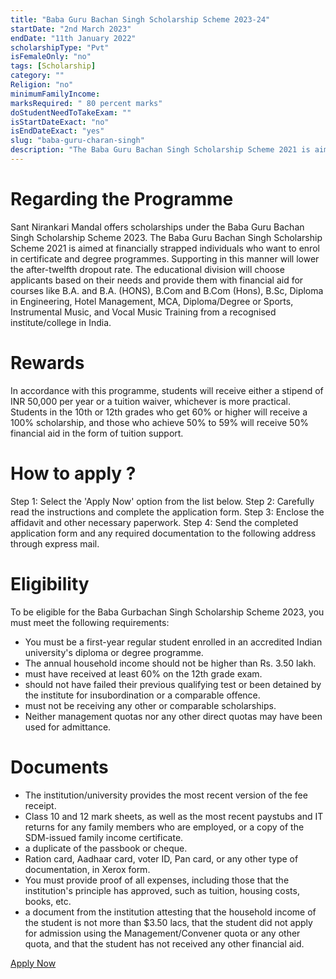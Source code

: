 ```yaml
---
title: "Baba Guru Bachan Singh Scholarship Scheme 2023-24"
startDate: "2nd March 2023"
endDate: "11th January 2022"
scholarshipType: "Pvt"
isFemaleOnly: "no"
tags: [Scholarship]
category: ""
Religion: "no"
minimumFamilyIncome:
marksRequired: " 80 percent marks"
doStudentNeedToTakeExam: ""
isStartDateExact: "no"
isEndDateExact: "yes"
slug: "baba-guru-charan-singh"
description: "The Baba Guru Bachan Singh Scholarship Scheme 2021 is aimed at financially strapped individuals who want to enrol in certificate and degree programmes."
---
```


# Regarding the Programme

Sant Nirankari Mandal offers scholarships under the Baba Guru Bachan Singh Scholarship Scheme 2023.
The Baba Guru Bachan Singh Scholarship Scheme 2021 is aimed at financially strapped individuals who want to enrol in certificate and degree programmes.
Supporting in this manner will lower the after-twelfth dropout rate.
The educational division will choose applicants based on their needs and provide them with financial aid for courses like B.A. and B.A. (HONS), B.Com and B.Com (Hons), B.Sc, Diploma in Engineering, Hotel Management, MCA, Diploma/Degree or Sports, Instrumental Music, and Vocal Music Training from a recognised institute/college in India.

# Rewards

In accordance with this programme, students will receive either a stipend of INR 50,000 per year or a tuition waiver, whichever is more practical. Students in the 10th or 12th grades who get 60% or higher will receive a 100% scholarship, and those who achieve 50% to 59% will receive 50% financial aid in the form of tuition support.

# How to apply ?

Step 1: Select the 'Apply Now' option from the list below.
Step 2: Carefully read the instructions and complete the application form.
Step 3: Enclose the affidavit and other necessary paperwork.
Step 4: Send the completed application form and any required documentation to the following address through express mail.

# Eligibility

To be eligible for the Baba Gurbachan Singh Scholarship Scheme 2023, you must meet the following requirements:

- You must be a first-year regular student enrolled in an accredited Indian university's diploma or degree programme.
- The annual household income should not be higher than Rs. 3.50 lakh.
- must have received at least 60% on the 12th grade exam.
- should not have failed their previous qualifying test or been detained by the institute for insubordination or a comparable offence.
- must not be receiving any other or comparable scholarships.
- Neither management quotas nor any other direct quotas may have been used for admittance.

# Documents

- The institution/university provides the most recent version of the fee receipt.
- Class 10 and 12 mark sheets, as well as the most recent paystubs and IT returns for any family members who are employed, or a copy of the SDM-issued family income certificate.
- a duplicate of the passbook or cheque.
- Ration card, Aadhaar card, voter ID, Pan card, or any other type of documentation, in Xerox form.
- You must provide proof of all expenses, including those that the institution's principle has approved, such as tuition, housing costs, books, etc.
- a document from the institution attesting that the household income of the student is not more than $3.50 lacs, that the student did not apply for admission using the Management/Convener quota or any other quota, and that the student has not received any other financial aid.

[Apply Now](https://www.aicte-india.org/schemes/students-development-schemes/Pragati/General-Instructions)
